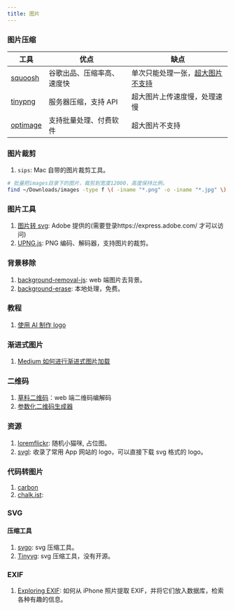 ```yaml
---
title: 图片
---
```


### 图片压缩

| 工具                              | 优点                       | 缺点                                                                                       |
| --------------------------------- | -------------------------- | ------------------------------------------------------------------------------------------ |
| [squoosh](https://squoosh.app/)   | 谷歌出品、压缩率高、速度快 | 单次只能处理一张，[超大图片不支持](https://github.com/GoogleChromeLabs/squoosh/issues/298) |
| [tinypng](https://tinypng.com/)   | 服务器压缩，支持 API       | 超大图片上传速度慢，处理速慢                                                               |
| [optimage](https://optimage.app/) | 支持批量处理、付费软件     | 超大图片不支持                                                                             |

### 图片裁剪

1. `sips`: Mac 自带的图片裁剪工具。

```bash
# 批量把images目录下的图片，裁剪到宽度12000，高度保持比例。
find ~/Downloads/images -type f \( -iname "*.png" -o -iname "*.jpg" \) | xargs -I {} sips -Z 12000 "{}"
```

### 图片工具

1. [图片转 svg](https://express.adobe.com/zh-Hans-CN/tools/convert-to-svg): Adobe 提供的(需要登录https://express.adobe.com/ 才可以访问)
2. [UPNG.js](https://github.com/photopea/UPNG.js): PNG 编码、解码器，支持图片的裁剪。<Badge github="https://github.com/photopea/UPNG.js" />

### 背景移除

1. [background-removal-js](https://github.com/imgly/background-removal-js): web 端图片去背景。<Badge github="https://github.com/imgly/background-removal-js" />
2. [background-erase](https://background-erase.xyz/): 本地处理，免费。

### 教程

1. [使用 AI 制作 logo](https://twitter.com/itsPaulAi/status/1668979943147986945)
   <Tweet id="1668979943147986945" />

### 渐进式图片

1. [Medium 如何进行渐进式图片加载](https://jmperezperez.com/blog/medium-image-progressive-loading-placeholder/)

### 二维码

1. [草料二维码](https://cli.im/)：web 端二维码编解码
2. [参数化二维码生成器](https://qrbtf.com/)

### 资源

1. [loremflickr](https://loremflickr.com/): 随机小猫咪, 占位图。
2. [svgl](https://svgl.app/): 收录了常用 App 网站的 logo，可以直接下载 svg 格式的 logo。

### 代码转图片

1. [carbon](https://carbon.now.sh/)
2. [chalk.ist](https://chalk.ist/): <Badge github="https://github.com/Idered/chalk.ist" />

### SVG

#### 压缩工具

1. [svgo](https://github.com/svg/svgo): svg 压缩工具。<Badge github="https://github.com/svg/svgo" npm="svgo" />
2. [Tinyvg](https://tinyvg.tech/): svg 压缩工具，没有开源。

### EXIF

1. [Exploring EXIF](https://hturan.com/writing/exploring-exif): 如何从 iPhone 照片提取 EXIF，并将它们放入数据库，检索各种有趣的信息。